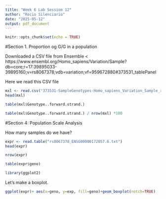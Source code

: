 ```yaml
---
title: "Week 6 Lab Session 12"
author: "Rocio Silenciario"
date: "2025-05-12"
output: pdf_document
---
```


```r
knitr::opts_chunk$set(echo = TRUE)
```

#Section 1. Proportion og G/G in a population

Downloaded a CSV file from Ensemble <
https://www.ensembl.org/Homo_sapiens/Variation/Sample?db=core;r=17:39895033-39895160;v=rs8067378;vdb=variation;vf=959672880#373531_tablePanel

Here we read this CSV file
```r
mxl <- read.csv("373531-SampleGenotypes-Homo_sapiens_Variation_Sample_rs8067378.csv")
head(mxl)
```
```r
table(mxl$Genotype..forward.strand.)
```

```r
table(mxl$Genotype..forward.strand.) / nrow(mxl) *100
```

#Section 4: Population Scale Analysis

How many samples do we have?

```r
expr <- read.table("rs8067378_ENSG00000172057.6.txt")
head(expr)
```

```r
nrow(expr)
```

```r
table(expr$geno)
```

```r
library(ggplot2)
```

Let's make a boxplot. 
```r
ggplot(expr)+ aes(x=geno, y=exp, fill=geno)+geom_boxplot(notch=TRUE)
```













